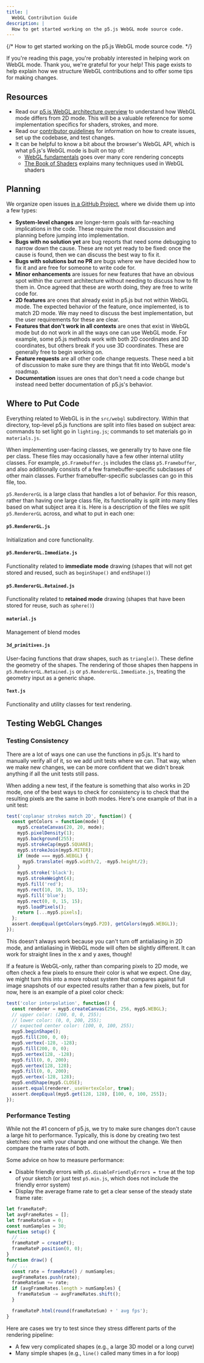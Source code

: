 ```yaml
---
title: |
  WebGL Contribution Guide
description: |
  How to get started working on the p5.js WebGL mode source code.
---
```

{/* How to get started working on the p5.js WebGL mode source code. */}



If you're reading this page, you're probably interested in helping work on WebGL mode. Thank you, we're grateful for your help! This page exists to help explain how we structure WebGL contributions and to offer some tips for making changes.

## Resources

* Read our [p5.js WebGL architecture overview](../webgl_mode_architecture/) to understand how WebGL mode differs from 2D mode. This will be a valuable reference for some implementation specifics for shaders, strokes, and more.
* Read our [contributor guidelines](https://p5js.org/contributor-docs/#/./contributor_guidelines/) for information on how to create issues, set up the codebase, and test changes.
* It can be helpful to know a bit about the browser's WebGL API, which is what p5.js's WebGL mode is built on top of:
  * [WebGL fundamentals](https://webglfundamentals.org/) goes over many core rendering concepts
  * [The Book of Shaders](https://thebookofshaders.com/) explains many techniques used in WebGL shaders

## Planning

We organize open issues [in a GitHub Project](https://github.com/orgs/processing/projects/20/), where we divide them up into a few types:

* **System-level changes** are longer-term goals with far-reaching implications in the code. These require the most discussion and planning before jumping into implementation.
* **Bugs with no solution yet** are bug reports that need some debugging to narrow down the cause. These are not yet ready to be fixed: once the cause is found, then we can discuss the best way to fix it.
* **Bugs with solutions but no PR** are bugs where we have decided how to fix it and are free for someone to write code for.
* **Minor enhancements** are issues for new features that have an obvious spot within the current architecture without needing to discuss how to fit them in. Once agreed that these are worth doing, they are free to write code for.
* **2D features** are ones that already exist in p5.js but not within WebGL mode. The expected behavior of the feature, once implemented, is to match 2D mode. We may need to discuss the best implementation, but the user requirements for these are clear.
* **Features that don't work in all contexts** are ones that exist in WebGL mode but do not work in all the ways one can use WebGL mode. For example, some p5.js methods work with both 2D coordinates and 3D coordinates, but others break if you use 3D coordinates. These are generally free to begin working on.
* **Feature requests** are all other code change requests. These need a bit of discussion to make sure they are things that fit into WebGL mode's roadmap.
* **Documentation** issues are ones that don't need a code change but instead need better documentation of p5.js's behavior.

## Where to Put Code

Everything related to WebGL is in the `src/webgl` subdirectory. Within that directory, top-level p5.js functions are split into files based on subject area: commands to set light go in `lighting.js`; commands to set materials go in `materials.js`.

When implementing user-facing classes, we generally try to have one file per class. These files may occasionally have a few other internal utility classes. For example, `p5.Framebuffer.js` includes the class `p5.Framebuffer`, and also additionally consists of a few framebuffer-specific subclasses of other main classes. Further framebuffer-specific subclasses can go in this file, too.

`p5.RendererGL` is a large class that handles a lot of behavior. For this reason, rather than having one large class file, its functionality is split into many files based on what subject area it is. Here is a description of the files we split `p5.RendererGL` across, and what to put in each one:

#### `p5.RendererGL.js`

Initialization and core functionality.

#### `p5.RendererGL.Immediate.js`

Functionality related to **immediate mode** drawing (shapes that will not get stored and reused, such as `beginShape()` and `endShape()`)

#### `p5.RendererGL.Retained.js`

Functionality related to **retained mode** drawing (shapes that have been stored for reuse, such as `sphere()`)

#### `material.js`

Management of blend modes

#### `3d_primitives.js`

User-facing functions that draw shapes, such as `triangle()`. These define the geometry of the shapes. The rendering of those shapes then happens in `p5.RendererGL.Retained.js` or `p5.RendererGL.Immediate.js`, treating the geometry input as a generic shape.

#### `Text.js`

Functionality and utility classes for text rendering.

## Testing WebGL Changes

### Testing Consistency

There are a lot of ways one can use the functions in p5.js. It's hard to manually verify all of it, so we add unit tests where we can. That way, when we make new changes, we can be more confident that we didn't break anything if all the unit tests still pass.

When adding a new test, if the feature is something that also works in 2D mode, one of the best ways to check for consistency is to check that the resulting pixels are the same in both modes. Here's one example of that in a unit test:

```js
test('coplanar strokes match 2D', function() {
  const getColors = function(mode) {
    myp5.createCanvas(20, 20, mode);
    myp5.pixelDensity(1);
    myp5.background(255);
    myp5.strokeCap(myp5.SQUARE);
    myp5.strokeJoin(myp5.MITER);
    if (mode === myp5.WEBGL) {
      myp5.translate(-myp5.width/2, -myp5.height/2);
    }
    myp5.stroke('black');
    myp5.strokeWeight(4);
    myp5.fill('red');
    myp5.rect(10, 10, 15, 15);
    myp5.fill('blue');
    myp5.rect(0, 0, 15, 15);
    myp5.loadPixels();
    return [...myp5.pixels];
  };
  assert.deepEqual(getColors(myp5.P2D), getColors(myp5.WEBGL));
});
```

This doesn't always work because you can't turn off antialiasing in 2D mode, and antialiasing in WebGL mode will often be slightly different. It can work for straight lines in the x and y axes, though!

If a feature is WebGL-only, rather than comparing pixels to 2D mode, we often check a few pixels to ensure their color is what we expect. One day, we might turn this into a more robust system that compares against full image snapshots of our expected results rather than a few pixels, but for now, here is an example of a pixel color check:

```js
test('color interpolation', function() {
  const renderer = myp5.createCanvas(256, 256, myp5.WEBGL);
  // upper color: (200, 0, 0, 255);
  // lower color: (0, 0, 200, 255);
  // expected center color: (100, 0, 100, 255);
  myp5.beginShape();
  myp5.fill(200, 0, 0);
  myp5.vertex(-128, -128);
  myp5.fill(200, 0, 0);
  myp5.vertex(128, -128);
  myp5.fill(0, 0, 200);
  myp5.vertex(128, 128);
  myp5.fill(0, 0, 200);
  myp5.vertex(-128, 128);
  myp5.endShape(myp5.CLOSE);
  assert.equal(renderer._useVertexColor, true);
  assert.deepEqual(myp5.get(128, 128), [100, 0, 100, 255]);
});
```

### Performance Testing

While not the #1 concern of p5.js, we try to make sure changes don't cause a large hit to performance. Typically, this is done by creating two test sketches: one with your change and one without the change. We then compare the frame rates of both.

Some advice on how to measure performance:

* Disable friendly errors with `p5.disableFriendlyErrors = true` at the top of your sketch (or just test `p5.min.js`, which does not include the friendly error system)
* Display the average frame rate to get a clear sense of the steady state frame rate:

```js
let frameRateP;
let avgFrameRates = [];
let frameRateSum = 0;
const numSamples = 30;
function setup() {
  // ...
  frameRateP = createP();
  frameRateP.position(0, 0);
}
function draw() {
  // ...
  const rate = frameRate() / numSamples;
  avgFrameRates.push(rate);
  frameRateSum += rate;
  if (avgFrameRates.length > numSamples) {
    frameRateSum -= avgFrameRates.shift();
  }

  frameRateP.html(round(frameRateSum) + ' avg fps');
}
```

Here are cases we try to test since they stress different parts of the rendering pipeline:

* A few very complicated shapes (e.g., a large 3D model or a long curve)
* Many simple shapes (e.g., `line()` called many times in a for loop)
